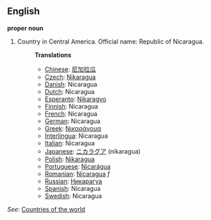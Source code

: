 ==English==

'''proper noun'''

# Country in Central America. Official name: Republic of Nicaragua.
#:'''Translations'''
#:*[[Chinese]]: [[尼加拉瓜]]
#:*[[Czech]]: [[Nikaragua]]
#:*[[Danish]]: Nicaragua
#:*[[Dutch]]: Nicaragua
#:*[[Esperanto]]: [[Nikaragvo]]
#:*[[Finnish]]: Nicaragua
#:*[[French]]: Nicaragua
#:*[[German]]: Nicaragua
#:*[[Greek]]: [[Νικαράγουα]]
#:*[[Interlingua]]: Nicaragua
#:*[[Italian]]: Nicaragua
#:*[[Japanese]]: [[ニカラグア]] (nikaragua)
#:*[[Polish]]: [[Nikaragua]]
#:*[[Portuguese]]: [[Nicarágua]]
#:*[[Romanian]]: [[Nicaragua]] ''f''
#:*[[Russian]]: [[Никарагуа]]
#:*[[Spanish]]: Nicaragua
#:*[[Swedish]]: Nicaragua

''See'': [[Countries of the world]]